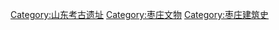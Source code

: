 [[Category:山东考古遗址|Category:山东考古遗址]]
[[Category:枣庄文物|Category:枣庄文物]]
[[Category:枣庄建筑史|Category:枣庄建筑史]]